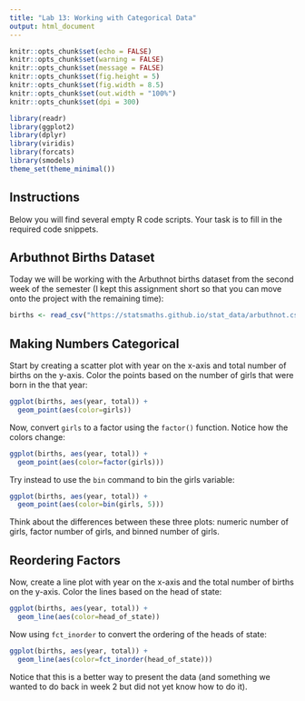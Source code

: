 ---
title: "Lab 13: Working with Categorical Data"
output: html_document
---

```{r setup, include=FALSE}
knitr::opts_chunk$set(echo = FALSE)
knitr::opts_chunk$set(warning = FALSE)
knitr::opts_chunk$set(message = FALSE)
knitr::opts_chunk$set(fig.height = 5)
knitr::opts_chunk$set(fig.width = 8.5)
knitr::opts_chunk$set(out.width = "100%")
knitr::opts_chunk$set(dpi = 300)

library(readr)
library(ggplot2)
library(dplyr)
library(viridis)
library(forcats)
library(smodels)
theme_set(theme_minimal())
```

## Instructions

Below you will find several empty R code scripts.
Your task is to fill in the required code snippets.

## Arbuthnot Births Dataset

Today we will be working with the Arbuthnot births dataset from the second week
of the semester (I kept this assignment short so that you can move onto the
project with the remaining time):

```{r}
births <- read_csv("https://statsmaths.github.io/stat_data/arbuthnot.csv")
```

## Making Numbers Categorical

Start by creating a scatter plot with year on the x-axis and total number 
of births on the y-axis. Color the points based on the number of girls that
were born in the that year:

```{r}
ggplot(births, aes(year, total)) +
  geom_point(aes(color=girls))
```

Now, convert `girls` to a factor using the `factor()` function. Notice how
the colors change:

```{r}
ggplot(births, aes(year, total)) +
  geom_point(aes(color=factor(girls)))
```

Try instead to use the `bin` command to bin the girls variable:

```{r}
ggplot(births, aes(year, total)) +
  geom_point(aes(color=bin(girls, 5)))
```

Think about the differences between these three plots: numeric number of girls,
factor number of girls, and binned number of girls.

## Reordering Factors

Now, create a line plot with year on the x-axis and the total number of births
on the y-axis. Color the lines based on the head of state:

```{r}
ggplot(births, aes(year, total)) +
  geom_line(aes(color=head_of_state))
```

Now using `fct_inorder` to convert the ordering of the heads of state:

```{r}
ggplot(births, aes(year, total)) +
  geom_line(aes(color=fct_inorder(head_of_state)))
```

Notice that this is a better way to present the data (and something we
wanted to do back in week 2 but did not yet know how to do it).






